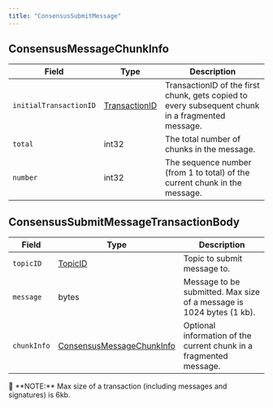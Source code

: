 ---
title: "ConsensusSubmitMessage"
---


## ConsensusMessageChunkInfo

| Field                  | Type                                                                                               | Description                                                                                      |
| ---------------------- | -------------------------------------------------------------------------------------------------- | ------------------------------------------------------------------------------------------------ |
| `initialTransactionID` | [TransactionID](/hedera/sdks-and-apis/hedera-api/basic-types/transactionid) | TransactionID of the first chunk, gets copied to every subsequent chunk in a fragmented message. |
| `total`                | int32                                                                                              | The total number of chunks in the message.                                                       |
| `number`               | int32                                                                                              | The sequence number (from 1 to total) of the current chunk in the message.                       |

## ConsensusSubmitMessageTransactionBody

| Field       | Type                                                                                   | Description                                                          |
| ----------- | -------------------------------------------------------------------------------------- | -------------------------------------------------------------------- |
| `topicID`   | [TopicID](/hedera/sdks-and-apis/hedera-api/basic-types/topicid) | Topic to submit message to.                                          |
| `message`   | bytes                                                                                  | Message to be submitted. Max size of a message is 1024 bytes (1 kb). |
| `chunkInfo` | [ConsensusMessageChunkInfo](#consensusmessagechunkinfo)                                | Optional information of the current chunk in a fragmented message.   |

<Info>
🚨 **NOTE:** Max size of a transaction (including messages and signatures) is 6kb.
</Info>
